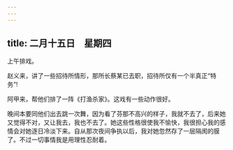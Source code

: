 ```yaml
---
---
---
```

title: 二月十五日　星期四
---




上午排戏。

赵义来，讲了一些招待所情形，那所长蔡某已去职，招待所仅有一个半真正“特务”!

阿甲来，帮他们排了一阵《打渔杀家》。这戏有一些动作很好。

晚间本要同他们出去跳一次舞，因为看了芬那不高兴的样子，我就不去了，后来她又觉得不对，又让我去，我也不去了。她这些性格很使我不愉快，我很担心我的感情会对她逐日冷淡下来。自从那次夜间争执以后，我对她忽然存了一层隔阂的膜了。不过一切事情我是用理性忍耐着。
